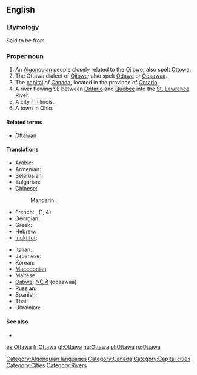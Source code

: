 {{wikipedia}}
==English==

===Etymology===
Said to be from {{etyl|oj}} {{term|odaawaa||traders}}.

===Proper noun===
{{en-proper noun}}

# An [[Algonquian]] people closely related to the [[Ojibwe]]; also spelt [[Ottowa]].
# The Ottawa dialect of [[Ojibwe]]; also spelt [[Odawa]] or [[odaawaa|Odaawaa]].
# The [[capital]] of [[Canada]], located in the province of [[Ontario]].
# A river flowing SE between [[Ontario]] and [[Quebec]] into the [[St. Lawrence]] River.
# A city in Illinois.
# A town in Ohio.

====Related terms====
* [[Ottawan]]

====Translations====
{{trans-top}}
* Arabic: {{t|ar|أوتاوا|f|tr='utaawa}}
* Armenian: {{t-|hy|Օտավա|tr=Otava}}
* Belarusian: {{t|be|Атава|f|tr=Atáva|xs=Belarusian}}
* Bulgarian: {{t|bg|Отава|f|tr=Otáva}}
* Chinese:
*: Mandarin: {{t|cmn|渥太華|sc=Hani}},  {{t|cmn|渥太华|tr=Wòtàihuá|sc=Hani}}
* French: {{t+|fr|Ottawa|m}},  {{t|fr|Outaouais|m}} (1, 4)
* Georgian: {{t|ka|ოტავა|sc=Geor|xs=Georgian}}
* Greek: {{t|el|Οττάβα|f|tr=Otáva}}
* Hebrew: {{t|he|אוטווה}}
* [[Inuktitut]]: {{t|iu|ᐊᑦᑖᕙ|tr=Attava|sc=Cans}}
{{trans-mid}}
* Italian: {{t-|it|Ottawa}}
* Japanese: {{t-|ja|オタワ|tr=Otawa}}
* Korean: {{t|ko|오타와|tr=Otawa|sc=Hang}}
* [[Macedonian]]: {{t|mk|Отава|f|tr=Otáva}}
* Maltese: {{t-|mt|Ottawa|xs=Maltese}}
* [[Ojibwe]]: [[odaawaa|ᐅᑖᐙ]] (odaawaa)
* Russian: {{t-|ru|Оттава|f|tr=Ottáva}}
* Spanish: {{t+|es|Ottawa}}
* Thai: {{t|th|ออตตาวา|tr=òt-dtaa-waa}}
* Ukrainian: {{t-|uk|Оттава|f|tr=Ottáva|xs=Ukrainian}}
{{trans-bottom}}

====See also====
* {{langcat|lang=Ojibwe}}

[[Category:Algonquian languages]]
[[Category:Canada]]
[[Category:Capital cities]]
[[Category:Cities]]
[[Category:Rivers]]

[[es:Ottawa]]
[[fr:Ottawa]]
[[gl:Ottawa]]
[[hu:Ottawa]]
[[pl:Ottawa]]
[[ro:Ottawa]]